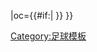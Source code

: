 {{fb team |t=云达不来梅二队 |tan=云达不来梅二队 |tc=GER |abb={{#if:{{{abb|}}}|BR2}} |oc={{#if:{{{oc|}}}|{{{oc}}} }} }}<!--
--><noinclude>[[Category:足球模板]]</noinclude>